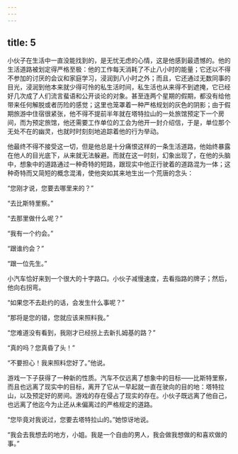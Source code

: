 ```yaml
---
---
---
```

title: 5
---



小伙子在生活中一直没能找到的，是无忧无虑的心情，这是他感到最遗憾的。他的生活道路被划定得严格至极：他的工作每天消耗了不止八小时的能量；它还以不得不参加的讨厌的会议和家庭学习，浸润到八小时之外；而且，它还通过无数同事的目光，浸润到他本来就少得可怜的私生活时间，私生活也从来得不到遮掩，它已经好几次成了人们流言蜚语和公开谈论的对象。甚至连两个星期的假期，都没有给他带来任何解脱或者历险的感觉；这里也笼罩着一种严格规划的灰色的阴影；由于假期旅游中住宿很紧张，他不得不提前半年就在塔特拉山的一处旅馆预定下一个房间，而为预定旅馆，他还需要工作单位的工会为他开一封介绍信，于是，单位那个无处不在的幽灵，也就时时刻刻地追踪着他的行为举动。

他最终不得不接受这一切，但是他总是十分痛恨这样的一条生活道路，他始终暴露在他人的目光底下，从来就无法躲避。而就在这一时刻，幻象出现了，在他的头脑中，想象中的道路通过一种奇特的短路，跟现实中他正行驶着的道路混为一体；这种奇特而又简短的概念混淆，使他突如其来地生出一个荒唐的念头：

“您刚才说，您要去哪里来的？”

“去比斯特里察。”

“去那里做什么呢？”

“我有一个约会。”

“跟谁约会？”

“跟一位先生。”

小汽车恰好来到一个很大的十字路口。小伙子减慢速度，去看指路的牌子；然后，他向右拐弯。

“如果您不去赴约的话，会发生什么事呢？”

“那将是您的错，您就应该来照料我。”

“您难道没有看到，我刚才已经拐上去新扎姆基的路？”

“真的吗？您真昏了头！”

“不要担心！我来照料您好了。”他说。

游戏一下子获得了一种新的性质。汽车不仅远离了想象中的目标——比斯特里察，而且也远离了现实中的目标，离开了它从一早起就一直在驶向的目的地：塔特拉山，以及预定好的房间。游戏的存在侵占了现实的存在。小伙子既远离了他自己，也远离了他迄今为止还从未偏离过的严格规定的道路。

“您毕竟对我说过，您要去塔特拉山的。”她惊讶地说。

“我会去我想去的地方，小姐。我是一个自由的男人，我会做我想做的和喜欢做的事。”